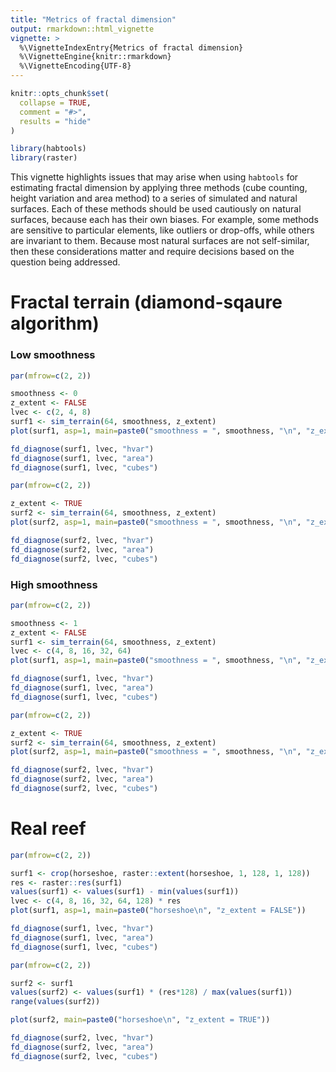 ```yaml
---
title: "Metrics of fractal dimension"
output: rmarkdown::html_vignette
vignette: >
  %\VignetteIndexEntry{Metrics of fractal dimension}
  %\VignetteEngine{knitr::rmarkdown}
  %\VignetteEncoding{UTF-8}
---
```


```r
knitr::opts_chunk$set(
  collapse = TRUE,
  comment = "#>",
  results = "hide"
)
```

```r
library(habtools)
library(raster)
```

This vignette highlights issues that may arise when using `habtools` for estimating fractal dimension by applying three methods (cube counting, height variation and area method) to a series of simulated and natural surfaces. Each of these methods should be used cautiously on natural surfaces, because each has their own biases. For example, some methods are sensitive to particular elements, like outliers or drop-offs, while others are invariant to them. Because most natural surfaces are not self-similar, then these considerations matter and require decisions based on the question being addressed. 

# Fractal terrain (diamond-sqaure algorithm)

### Low smoothness

```r
par(mfrow=c(2, 2))

smoothness <- 0
z_extent <- FALSE
lvec <- c(2, 4, 8)
surf1 <- sim_terrain(64, smoothness, z_extent)
plot(surf1, asp=1, main=paste0("smoothness = ", smoothness, "\n", "z_extent = ", z_extent))

fd_diagnose(surf1, lvec, "hvar")
fd_diagnose(surf1, lvec, "area")
fd_diagnose(surf1, lvec, "cubes")

par(mfrow=c(2, 2))

z_extent <- TRUE
surf2 <- sim_terrain(64, smoothness, z_extent)
plot(surf2, asp=1, main=paste0("smoothness = ", smoothness, "\n", "z_extent = ", z_extent))

fd_diagnose(surf2, lvec, "hvar")
fd_diagnose(surf2, lvec, "area")
fd_diagnose(surf2, lvec, "cubes")

```

### High smoothness

```r
par(mfrow=c(2, 2))

smoothness <- 1
z_extent <- FALSE
surf1 <- sim_terrain(64, smoothness, z_extent)
lvec <- c(4, 8, 16, 32, 64)
plot(surf1, asp=1, main=paste0("smoothness = ", smoothness, "\n", "z_extent = ", z_extent))

fd_diagnose(surf1, lvec, "hvar")
fd_diagnose(surf1, lvec, "area")
fd_diagnose(surf1, lvec, "cubes")

par(mfrow=c(2, 2))

z_extent <- TRUE
surf2 <- sim_terrain(64, smoothness, z_extent)
plot(surf2, asp=1, main=paste0("smoothness = ", smoothness, "\n", "z_extent = ", z_extent))

fd_diagnose(surf2, lvec, "hvar")
fd_diagnose(surf2, lvec, "area")
fd_diagnose(surf2, lvec, "cubes")

```

# Real reef

```r
par(mfrow=c(2, 2))

surf1 <- crop(horseshoe, raster::extent(horseshoe, 1, 128, 1, 128))
res <- raster::res(surf1)
values(surf1) <- values(surf1) - min(values(surf1))
lvec <- c(4, 8, 16, 32, 64, 128) * res
plot(surf1, asp=1, main=paste0("horseshoe\n", "z_extent = FALSE"))

fd_diagnose(surf1, lvec, "hvar")
fd_diagnose(surf1, lvec, "area")
fd_diagnose(surf1, lvec, "cubes")

par(mfrow=c(2, 2))

surf2 <- surf1
values(surf2) <- values(surf1) * (res*128) / max(values(surf1))
range(values(surf2))

plot(surf2, main=paste0("horseshoe\n", "z_extent = TRUE"))

fd_diagnose(surf2, lvec, "hvar")
fd_diagnose(surf2, lvec, "area")
fd_diagnose(surf2, lvec, "cubes")

```




